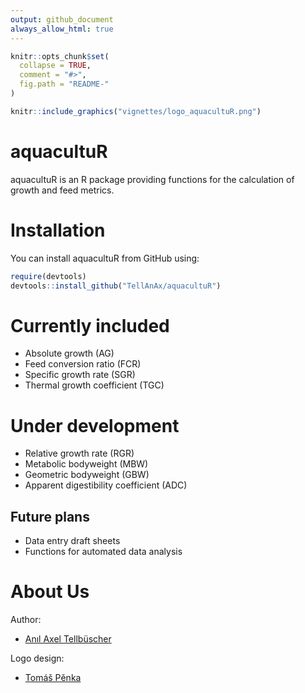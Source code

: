 ```yaml
---
output: github_document
always_allow_html: true
---
```


```r
knitr::opts_chunk$set(
  collapse = TRUE,
  comment = "#>",
  fig.path = "README-"
)
```

```r
knitr::include_graphics("vignettes/logo_aquacultuR.png")
```



# aquacultuR
aquacultuR is an R package providing functions for the calculation of growth and feed metrics.



# Installation
You can install aquacultuR from GitHub using:

```r
require(devtools)
devtools::install_github("TellAnAx/aquacultuR")
```





# Currently included
- Absolute growth (AG)
- Feed conversion ratio (FCR)
- Specific growth rate (SGR)
- Thermal growth coefficient (TGC)





# Under development
- Relative growth rate (RGR)
- Metabolic bodyweight (MBW)
- Geometric bodyweight (GBW)
- Apparent digestibility coefficient (ADC)



## Future plans
- Data entry draft sheets
- Functions for automated data analysis





# About Us

Author:

-   [Anıl Axel Tellbüscher](https://anil.tellbuescher.online)


Logo design:

-   [Tomáš Pěnka](https://www.linkedin.com/in/tomáš-pěnka-a25866287/)
